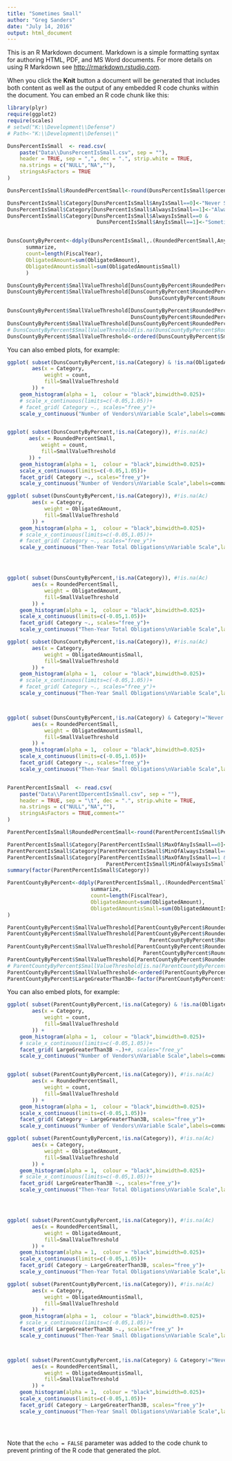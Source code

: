 ```yaml
---
title: "Sometimes Small"
author: "Greg Sanders"
date: "July 14, 2016"
output: html_document
---
```


This is an R Markdown document. Markdown is a simple formatting syntax for authoring HTML, PDF, and MS Word documents. For more details on using R Markdown see <http://rmarkdown.rstudio.com>.

When you click the **Knit** button a document will be generated that includes both content as well as the output of any embedded R code chunks within the document. You can embed an R code chunk like this:

```r
library(plyr)
require(ggplot2)
require(scales)
# setwd("K:\\Development\\Defense")
# Path<-"K:\\Development\\Defense\\"
```




```r

DunsPercentIsSmall  <- read.csv(
    paste("Data\\DunsPercentIsSmall.csv", sep = ""),
    header = TRUE, sep = ",", dec = ".", strip.white = TRUE, 
    na.strings = c("NULL","NA",""),
    stringsAsFactors = TRUE
)

DunsPercentIsSmall$RoundedPercentSmall<-round(DunsPercentIsSmall$percentSmall,4)

DunsPercentIsSmall$Category[DunsPercentIsSmall$AnyIsSmall==0]<-"Never Small"
DunsPercentIsSmall$Category[DunsPercentIsSmall$AlwaysIsSmall==1]<-"Always Small"
DunsPercentIsSmall$Category[DunsPercentIsSmall$AlwaysIsSmall==0 & 
                             DunsPercentIsSmall$AnyIsSmall==1]<-"Sometimes Small"


DunsCountyByPercent<-ddply(DunsPercentIsSmall,.(RoundedPercentSmall,AnyIsSmall,AlwaysIsSmall,Category),
      summarize,
      count=length(FiscalYear),
      ObligatedAmount=sum(ObligatedAmount),
      ObligatedAmountisSmall=sum(ObligatedAmountisSmall)
      )

DunsCountyByPercent$SmallValueThreshold[DunsCountyByPercent$RoundedPercentSmall>=0.25]<-">=25%"
DunsCountyByPercent$SmallValueThreshold[DunsCountyByPercent$RoundedPercentSmall<0.25 &
                                              DunsCountyByPercent$RoundedPercentSmall>=0.1]<-"[10%-25%)"

DunsCountyByPercent$SmallValueThreshold[DunsCountyByPercent$RoundedPercentSmall<0.1 &
                                        DunsCountyByPercent$RoundedPercentSmall>=0.01]<-"[1%-10%)"
DunsCountyByPercent$SmallValueThreshold[DunsCountyByPercent$RoundedPercentSmall<0.01 ]<-"<1%"
# DunsCountyByPercent$SmallValueThreshold[is.na(DunsCountyByPercent$RoundedPercentSmall)]<-"NA"
DunsCountyByPercent$SmallValueThreshold<-ordered(DunsCountyByPercent$SmallValueThreshold,levels=c("<1%","[1%-10%)","[10%-25%)",">=25%"))

```


You can also embed plots, for example:

```r

ggplot( subset(DunsCountyByPercent,!is.na(Category) & !is.na(ObligatedAmount) &ObligatedAmount!=0), #!is.na(Ac)
        aes(x = Category,
            weight = count,
            fill=SmallValueThreshold
        )) +
    geom_histogram(alpha = 1,  colour = "black",binwidth=0.025)+
    # scale_x_continuous(limits=c(-0.05,1.05))+
    # facet_grid( Category ~., scales="free_y")+
    scale_y_continuous("Number of Vendors\nVariable Scale",labels=comma)+theme(axis.text.x=element_text(angle=90))


ggplot( subset(DunsCountyByPercent,!is.na(Category)), #!is.na(Ac)
       aes(x = RoundedPercentSmall,
           weight = count,
           fill=SmallValueThreshold
       )) +
    geom_histogram(alpha = 1,  colour = "black",binwidth=0.025)+
    scale_x_continuous(limits=c(-0.05,1.05))+
    facet_grid( Category ~., scales="free_y")+
    scale_y_continuous("Number of Vendors\nVariable Scale",labels=comma)
```


```r

ggplot( subset(DunsCountyByPercent,!is.na(Category)), #!is.na(Ac)
        aes(x = Category,
            weight = ObligatedAmount,
            fill=SmallValueThreshold
        )) +
    geom_histogram(alpha = 1,  colour = "black",binwidth=0.025)+
    # scale_x_continuous(limits=c(-0.05,1.05))+
    # facet_grid( Category ~., scales="free_y")+
    scale_y_continuous("Then-Year Total Obligations\nVariable Scale",labels=comma)+theme(axis.text.x=element_text(angle=90))




ggplot( subset(DunsCountyByPercent,!is.na(Category)), #!is.na(Ac)
        aes(x = RoundedPercentSmall,
            weight = ObligatedAmount,
            fill=SmallValueThreshold
        )) +
    geom_histogram(alpha = 1,  colour = "black",binwidth=0.025)+
    scale_x_continuous(limits=c(-0.05,1.05))+
    facet_grid( Category ~., scales="free_y")+
    scale_y_continuous("Then-Year Total Obligations\nVariable Scale",labels=comma)
```


```r


ggplot( subset(DunsCountyByPercent,!is.na(Category)), #!is.na(Ac)
        aes(x = Category,
            weight = ObligatedAmountisSmall,
            fill=SmallValueThreshold
        )) +
    geom_histogram(alpha = 1,  colour = "black",binwidth=0.025)+
    # scale_x_continuous(limits=c(-0.05,1.05))+
    # facet_grid( Category ~., scales="free_y")+
    scale_y_continuous("Then-Year Small Obligations\nVariable Scale",labels=comma)+theme(axis.text.x=element_text(angle=90))



ggplot( subset(DunsCountyByPercent,!is.na(Category) & Category!="Never Small"), #!is.na(Ac)
        aes(x = RoundedPercentSmall,
            weight = ObligatedAmountisSmall,
            fill=SmallValueThreshold
        )) +
    geom_histogram(alpha = 1,  colour = "black",binwidth=0.025)+
    scale_x_continuous(limits=c(-0.05,1.05))+
    facet_grid( Category ~., scales="free_y")+
    scale_y_continuous("Then-Year Small Obligations\nVariable Scale",labels=comma)



```




```r

ParentPercentIsSmall  <- read.csv(
    paste("Data\\ParentIDpercentIsSmall.csv", sep = ""),
    header = TRUE, sep = "\t", dec = ".", strip.white = TRUE, 
    na.strings = c("NULL","NA",""),
    stringsAsFactors = TRUE,comment=""
)

ParentPercentIsSmall$RoundedPercentSmall<-round(ParentPercentIsSmall$PercentIsSmall,4)

ParentPercentIsSmall$Category[ParentPercentIsSmall$MaxOfAnyIsSmall==0]<-"Never Small"
ParentPercentIsSmall$Category[ParentPercentIsSmall$MinOfAlwaysIsSmall==1]<-"Always Small"
ParentPercentIsSmall$Category[ParentPercentIsSmall$MaxOfAnyIsSmall==1 & 
                                ParentPercentIsSmall$MinOfAlwaysIsSmall==0]<-"Sometimes Small"
summary(factor(ParentPercentIsSmall$Category))

ParentCountyByPercent<-ddply(ParentPercentIsSmall,.(RoundedPercentSmall,MaxOfIsOnePercentPlusSmall,MinOfAlwaysIsSmall,LargeGreaterThan3B,Category),
                           summarize,
                           count=length(FiscalYear),
                           ObligatedAmount=sum(ObligatedAmount),
                           ObligatedAmountisSmall=sum(ObligatedAmountIsSmall)
)

ParentCountyByPercent$SmallValueThreshold[ParentCountyByPercent$RoundedPercentSmall>=0.25]<-">=25%"
ParentCountyByPercent$SmallValueThreshold[ParentCountyByPercent$RoundedPercentSmall<0.25 &
                                              ParentCountyByPercent$RoundedPercentSmall>=0.1]<-"[10%-25%)"
ParentCountyByPercent$SmallValueThreshold[ParentCountyByPercent$RoundedPercentSmall<0.1 &
                                            ParentCountyByPercent$RoundedPercentSmall>=0.01]<-"[1%-10%)"
ParentCountyByPercent$SmallValueThreshold[ParentCountyByPercent$RoundedPercentSmall<0.01 ]<-"<1%"
# ParentCountyByPercent$SmallValueThreshold[is.na(ParentCountyByPercent$RoundedPercentSmall)]<-"NA"
ParentCountyByPercent$SmallValueThreshold<-ordered(ParentCountyByPercent$SmallValueThreshold,levels=c("<1%","[1%-10%)","[10%-25%)",">=25%"))
ParentCountyByPercent$LargeGreaterThan3B<-factor(ParentCountyByPercent$LargeGreaterThan3B,levels=c(0,1),labels=c('<3B','Large'))

```


You can also embed plots, for example:

```r

ggplot( subset(ParentCountyByPercent,!is.na(Category) & !is.na(ObligatedAmount) &ObligatedAmount!=0), #!is.na(Ac)
        aes(x = Category,
            weight = count,
            fill=SmallValueThreshold
        )) +
    geom_histogram(alpha = 1,  colour = "black",binwidth=0.025)+
    # scale_x_continuous(limits=c(-0.05,1.05))+
    facet_grid( LargeGreaterThan3B ~.)+#, scales="free_y"
    scale_y_continuous("Number of Vendors\nVariable Scale",labels=comma)+theme(axis.text.x=element_text(angle=90))


ggplot( subset(ParentCountyByPercent,!is.na(Category)), #!is.na(Ac)
        aes(x = RoundedPercentSmall,
            weight = count,
            fill=SmallValueThreshold
        )) +
    geom_histogram(alpha = 1,  colour = "black",binwidth=0.025)+
    scale_x_continuous(limits=c(-0.05,1.05))+
    facet_grid( Category ~ LargeGreaterThan3B, scales="free_y")+
    scale_y_continuous("Number of Vendors\nVariable Scale",labels=comma)
```


```r
ggplot( subset(ParentCountyByPercent,!is.na(Category)), #!is.na(Ac)
        aes(x = Category,
            weight = ObligatedAmount,
            fill=SmallValueThreshold
        )) +
    geom_histogram(alpha = 1,  colour = "black",binwidth=0.025)+
    # scale_x_continuous(limits=c(-0.05,1.05))+
    facet_grid( LargeGreaterThan3B ~., scales="free_y")+
    scale_y_continuous("Then-Year Total Obligations\nVariable Scale",labels=comma)+theme(axis.text.x=element_text(angle=90))




ggplot( subset(ParentCountyByPercent,!is.na(Category)), #!is.na(Ac)
        aes(x = RoundedPercentSmall,
            weight = ObligatedAmount,
            fill=SmallValueThreshold
        )) +
    geom_histogram(alpha = 1,  colour = "black",binwidth=0.025)+
    scale_x_continuous(limits=c(-0.05,1.05))+
    facet_grid( Category ~ LargeGreaterThan3B, scales="free_y")+
    scale_y_continuous("Then-Year Total Obligations\nVariable Scale",labels=comma)


```


```r



ggplot( subset(ParentCountyByPercent,!is.na(Category)), #!is.na(Ac)
        aes(x = Category,
            weight = ObligatedAmountisSmall,
            fill=SmallValueThreshold
        )) +
    geom_histogram(alpha = 1,  colour = "black",binwidth=0.025)+
    # scale_x_continuous(limits=c(-0.05,1.05))+
    facet_grid( LargeGreaterThan3B ~., scales="free_y" )+
    scale_y_continuous("Then-Year Small Obligations\nVariable Scale",labels=comma)+theme(axis.text.x=element_text(angle=90))



ggplot( subset(ParentCountyByPercent,!is.na(Category) & Category!="Never Small"), #!is.na(Ac)
        aes(x = RoundedPercentSmall,
            weight = ObligatedAmountisSmall,
            fill=SmallValueThreshold
        )) +
    geom_histogram(alpha = 1,  colour = "black",binwidth=0.025)+
    scale_x_continuous(limits=c(-0.05,1.05))+
    facet_grid( Category ~ LargeGreaterThan3B, scales="free_y")+
    scale_y_continuous("Then-Year Small Obligations\nVariable Scale",labels=comma)





```

Note that the `echo = FALSE` parameter was added to the code chunk to prevent printing of the R code that generated the plot.
